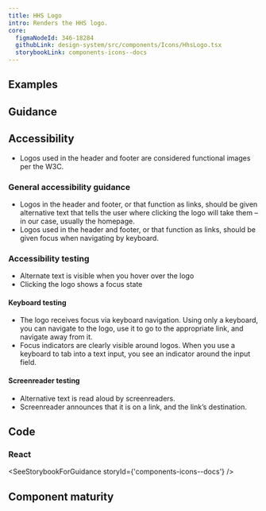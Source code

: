 ```yaml
---
title: HHS Logo
intro: Renders the HHS logo.
core:
  figmaNodeId: 346-18284
  githubLink: design-system/src/components/Icons/HhsLogo.tsx
  storybookLink: components-icons--docs
---
```


## Examples

<StorybookExample componentName="hhsLogo" storyId="components-icons--hhs-logo" />

## Guidance 

## Accessibility

- Logos used in the header and footer are considered functional images per the W3C.

### General accessibility guidance

- Logos in the header and footer, or that function as links, should be given alternative text that tells the user where clicking the logo will take them – in our case, usually the homepage. 
- Logos used in the header and footer, or that function as links, should be given focus when navigating by keyboard.

### Accessibility testing

- Alternate text is visible when you hover over the logo
- Clicking the logo shows a focus state

#### Keyboard testing

- The logo receives focus via keyboard navigation. Using only a keyboard, you can navigate to the logo, use it to go to the appropriate link, and navigate away from it.
- Focus indicators are clearly visible around logos. When you use a keyboard to tab into a text input, you see an indicator around the input field.

#### Screenreader testing

- Alternative text is read aloud by screenreaders.
- Screenreader announces that it is on a link, and the link’s destination.

## Code

### React

<SeeStorybookForGuidance storyId={'components-icons--docs'} />

## Component maturity

<MaturityChecklist
  a11yStandards={true}
  color={true}
  forcedColors={false}
  screenReaders={true}
  keyboardNavigable={true}
  storybook={true}
  responsive={true}
  spanish={true}
  completeUiKit={false}
  responsiveUiKit={false}
  tokensInCode={true}
  tokensInSketch={true}
/>
